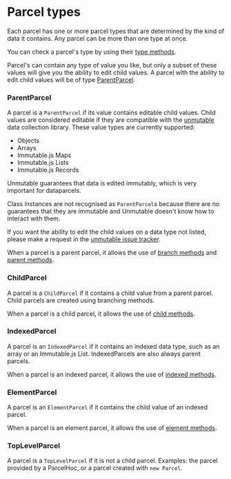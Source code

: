 # Parcel types

Each parcel has one or more parcel types that are determined by the kind of data it contains.
Any parcel can be more than one type at once.

You can check a parcel's type by using their [type methods](/api/Parcel#Type-methods).

Parcel's can contain any type of value you like, but only a subset of these values will give you the ability to edit child values. A parcel with the ability to edit child values will be of type [ParentParcel](#ParentParcel).

### ParentParcel

A parcel is a `ParentParcel` if its value contains editable child values. Child values are considered editable if they are compatible with the [unmutable](https://92green.github.io/unmutable/) data collection library. These value types are currently supported:

- Objects
- Arrays
- Immutable.js Maps
- Immutable.js Lists
- Immutable.js Records

Unmutable guarantees that data is edited immutably, which is very important for dataparcels.

Class instances are not recognised as `ParentParcel`s because there are no guarantees that they are immutable and Unmutable doesn't know how to interact with them.

If you want the ability to edit the child values on a data type not listed, please make a request in the [unmutable issue tracker](http://github.com/92green/unmutable/issues).

When a parcel is a parent parcel, it allows the use of [branch methods](/api/Parcel#Branch-methods) and [parent methods](#Parent-methods).

### ChildParcel

A parcel is a `ChildParcel` if it contains a child value from a parent parcel. Child parcels are created using branching methods.

When a parcel is a child parcel, it allows the use of [child methods](#Child-methods).

### IndexedParcel

A parcel is an `IndexedParcel` if it contains an indexed data type, such as an array or an Immutable.js List. IndexedParcels are also always parent parcels.

When a parcel is an indexed parcel, it allows the use of [indexed methods](/api/Parcel#indexed-and-element-change-methods).

### ElementParcel

A parcel is an `ElementParcel` if it contains the child value of an indexed parcel.

When a parcel is an element parcel, it allows the use of [element methods](/api/Parcel#indexed-and-element-change-methods).

### TopLevelParcel

A parcel is a `TopLevelParcel` if it is not a child parcel. Examples: the parcel provided by a ParcelHoc, or a parcel created with `new Parcel`.

